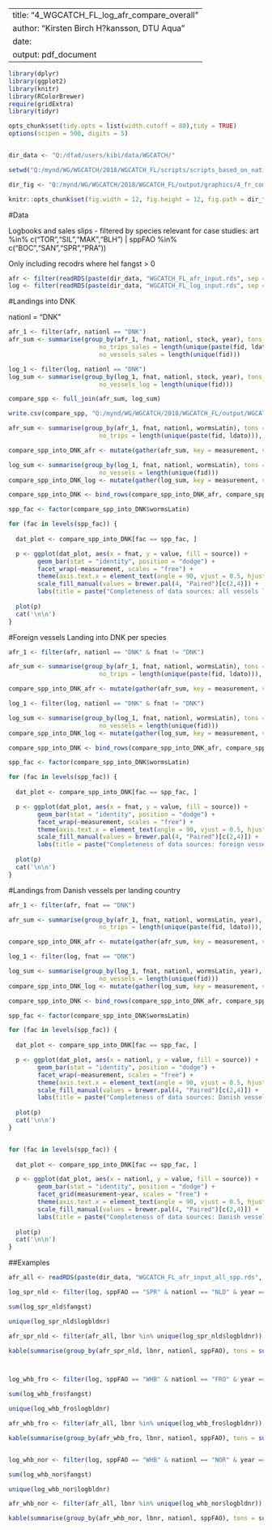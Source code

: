 
---
title: "4_WGCATCH_FL_log_afr_compare_overall"
author: "Kirsten Birch H?kansson, DTU Aqua"
date: \today
output: pdf_document
---


```r

library(dplyr)
library(ggplot2)
library(knitr)
library(RColorBrewer)
require(gridExtra)
library(tidyr)

opts_chunk$set(tidy.opts = list(width.cutoff = 80),tidy = TRUE)
options(scipen = 500, digits = 5)


dir_data <- "Q:/dfad/users/kibi/data/WGCATCH/"

setwd("Q:/mynd/WG/WGCATCH/2018/WGCATCH_FL/scripts/scripts_based_on_national_data")

dir_fig <- "Q:/mynd/WG/WGCATCH/2018/WGCATCH_FL/output/graphics/4_fr_compare_overall/"

knitr::opts_chunk$set(fig.width = 12, fig.height = 12, fig.path = dir_fig, dpi = 900, dev = 'jpeg', results = 'asis', echo = F, warning = F)

```

#Data

Logbooks and sales slips - filtered by species relevant for case studies: art %in% c("TOR","SIL","MAK","BLH") | sppFAO %in% c("BOC","SAN","SPR","PRA"))

Only including recodrs where hel  fangst > 0

```r
afr <- filter(readRDS(paste(dir_data, "WGCATCH_FL_afr_input.rds", sep = "")), hel > 0)
log <- filter(readRDS(paste(dir_data, "WGCATCH_FL_log_input.rds", sep = "")), fangst > 0)
```

#Landings into DNK

nationl = "DNK"
```r
afr_1 <- filter(afr, nationl == "DNK")
afr_sum <- summarise(group_by(afr_1, fnat, nationl, stock, year), tons_sales = sum(hel/1000), 
                         no_trips_sales = length(unique(paste(fid, ldato))), 
                         no_vessels_sales = length(unique(fid)))

log_1 <- filter(log, nationl == "DNK")
log_sum <- summarise(group_by(log_1, fnat, nationl, stock, year), tons_log = sum(fangst/1000), no_trips_log = length(unique(paste(fid, ankdato, afsdato))), 
                         no_vessels_log = length(unique(fid)))

compare_spp <- full_join(afr_sum, log_sum)

write.csv(compare_spp, "Q:/mynd/WG/WGCATCH/2018/WGCATCH_FL/output/WGCATCH_FL_log_afr_into_DNK_data.csv" , row.names = F)

```

```r

afr_sum <- summarise(group_by(afr_1, fnat, nationl, wormsLatin), tons = sum(hel/1000), 
                         no_trips = length(unique(paste(fid, ldato))), no_vessels = length(unique(fid)))

compare_spp_into_DNK_afr <- mutate(gather(afr_sum, key = measurement, value = value, -fnat, -wormsLatin, -nationl), source = "Sales")

log_sum <- summarise(group_by(log_1, fnat, nationl, wormsLatin), tons = sum(fangst/1000), no_trips = length(unique(paste(fid, ankdato, afsdato))), 
                         no_vessels = length(unique(fid)))
compare_spp_into_DNK_log <- mutate(gather(log_sum, key = measurement, value = value, -fnat, -wormsLatin, -nationl), source = "Logbooks")

compare_spp_into_DNK <- bind_rows(compare_spp_into_DNK_afr, compare_spp_into_DNK_log)

spp_fac <- factor(compare_spp_into_DNK$wormsLatin)

for (fac in levels(spp_fac)) {
  
  dat_plot <- compare_spp_into_DNK[fac == spp_fac, ]

  p <- ggplot(dat_plot, aes(x = fnat, y = value, fill = source)) + 
        geom_bar(stat = "identity", position = "dodge") + 
        facet_wrap(~measurement, scales = "free") +
        theme(axis.text.x = element_text(angle = 90, vjust = 0.5, hjust = 0), legend.position = "bottom") +
        scale_fill_manual(values = brewer.pal(4, "Paired")[c(2,4)]) +
        labs(title = paste("Completeness of data sources: all vessels landing ", fac, " in Denmark, 2014-2017", sep = ""), x = "Flag country", y = "")
  
  plot(p)
  cat('\n\n')
}
```


#Foreign vessels Landing into DNK per species

```r

afr_1 <- filter(afr, nationl == "DNK" & fnat != "DNK")

afr_sum <- summarise(group_by(afr_1, fnat, nationl, wormsLatin), tons = sum(hel/1000), 
                         no_trips = length(unique(paste(fid, ldato))), no_vessels = length(unique(fid)))

compare_spp_into_DNK_afr <- mutate(gather(afr_sum, key = measurement, value = value, -fnat, -wormsLatin, -nationl), source = "Sales")

log_1 <- filter(log, nationl == "DNK" & fnat != "DNK")

log_sum <- summarise(group_by(log_1, fnat, nationl, wormsLatin), tons = sum(fangst/1000), no_trips = length(unique(paste(fid, ankdato, afsdato))), 
                         no_vessels = length(unique(fid)))
compare_spp_into_DNK_log <- mutate(gather(log_sum, key = measurement, value = value, -fnat, -wormsLatin, -nationl), source = "Logbooks")

compare_spp_into_DNK <- bind_rows(compare_spp_into_DNK_afr, compare_spp_into_DNK_log)

spp_fac <- factor(compare_spp_into_DNK$wormsLatin)

for (fac in levels(spp_fac)) {
  
  dat_plot <- compare_spp_into_DNK[fac == spp_fac, ]

  p <- ggplot(dat_plot, aes(x = fnat, y = value, fill = source)) + 
        geom_bar(stat = "identity", position = "dodge") + 
        facet_wrap(~measurement, scales = "free") +
        theme(axis.text.x = element_text(angle = 90, vjust = 0.5, hjust = 0), legend.position = "bottom") +
        scale_fill_manual(values = brewer.pal(4, "Paired")[c(2,4)]) +
        labs(title = paste("Completeness of data sources: foreign vessels landing ", fac, " in Denmark, 2014-2017", sep = ""), x = "Flag country", y = "")
  
  plot(p)
  cat('\n\n')
}
```

#Landings from Danish vessels per landing country

```r

afr_1 <- filter(afr, fnat == "DNK")

afr_sum <- summarise(group_by(afr_1, fnat, nationl, wormsLatin, year), tons = sum(hel/1000), 
                         no_trips = length(unique(paste(fid, ldato))), no_vessels = length(unique(fid)))

compare_spp_into_DNK_afr <- mutate(gather(afr_sum, key = measurement, value = value, -fnat, -wormsLatin, -nationl, -year), source = "Sales")

log_1 <- filter(log, fnat == "DNK")

log_sum <- summarise(group_by(log_1, fnat, nationl, wormsLatin, year), tons = sum(fangst/1000), no_trips = length(unique(paste(fid, ankdato, afsdato))), 
                         no_vessels = length(unique(fid)))
compare_spp_into_DNK_log <- mutate(gather(log_sum, key = measurement, value = value, -fnat, -wormsLatin, -nationl, -year), source = "Logbooks")

compare_spp_into_DNK <- bind_rows(compare_spp_into_DNK_afr, compare_spp_into_DNK_log)

spp_fac <- factor(compare_spp_into_DNK$wormsLatin)

for (fac in levels(spp_fac)) {
  
  dat_plot <- compare_spp_into_DNK[fac == spp_fac, ]

  p <- ggplot(dat_plot, aes(x = nationl, y = value, fill = source)) + 
        geom_bar(stat = "identity", position = "dodge") + 
        facet_wrap(~measurement, scales = "free") +
        theme(axis.text.x = element_text(angle = 90, vjust = 0.5, hjust = 0), legend.position = "bottom") +
        scale_fill_manual(values = brewer.pal(4, "Paired")[c(2,4)]) +
        labs(title = paste("Completeness of data sources: Danish vessels landing ", fac, " outside Denmark, 2014-2017", sep = ""), x = "Landing country", y = "")
  
  plot(p)
  cat('\n\n')
}


for (fac in levels(spp_fac)) {
  
  dat_plot <- compare_spp_into_DNK[fac == spp_fac, ]

  p <- ggplot(dat_plot, aes(x = nationl, y = value, fill = source)) + 
        geom_bar(stat = "identity", position = "dodge") + 
        facet_grid(measurement~year, scales = "free") +
        theme(axis.text.x = element_text(angle = 90, vjust = 0.5, hjust = 0), legend.position = "bottom") +
        scale_fill_manual(values = brewer.pal(4, "Paired")[c(2,4)]) +
        labs(title = paste("Completeness of data sources: Danish vessels landing ", fac, " outside Denmark, 2014-2017", sep = ""), x = "Landing country", y = "")
  
  plot(p)
  cat('\n\n')
}
```

##Examples

```r

afr_all <- readRDS(paste(dir_data, "WGCATCH_FL_afr_input_all_spp.rds", sep = ""))

log_spr_nld <- filter(log, sppFAO == "SPR" & nationl == "NLD" & year == 2015)

sum(log_spr_nld$fangst)

unique(log_spr_nld$logbldnr)

afr_spr_nld <- filter(afr_all, lbnr %in% unique(log_spr_nld$logbldnr))

kable(summarise(group_by(afr_spr_nld, lbnr, nationl, sppFAO), tons = sum(hel)))



log_whb_fro <- filter(log, sppFAO == "WHB" & nationl == "FRO" & year == 2015)

sum(log_whb_fro$fangst)

unique(log_whb_fro$logbldnr)

afr_whb_fro <- filter(afr_all, lbnr %in% unique(log_whb_fro$logbldnr))

kable(summarise(group_by(afr_whb_fro, lbnr, nationl, sppFAO), tons = sum(hel)))


log_whb_nor <- filter(log, sppFAO == "WHB" & nationl == "NOR" & year == 2017)

sum(log_whb_nor$fangst)

unique(log_whb_nor$logbldnr)

afr_whb_nor <- filter(afr_all, lbnr %in% unique(log_whb_nor$logbldnr))

kable(summarise(group_by(afr_whb_nor, lbnr, nationl, sppFAO), tons = sum(hel)))

```

